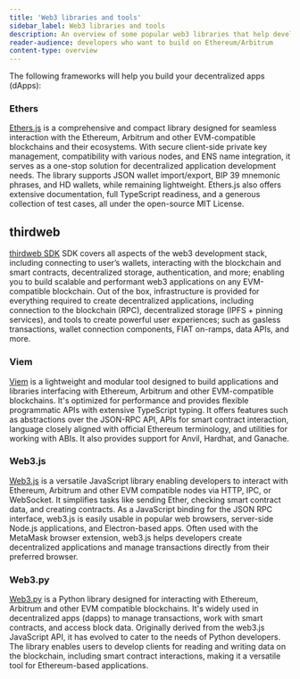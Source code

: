 ```yaml
---
title: 'Web3 libraries and tools'
sidebar_label: Web3 libraries and tools
description: An overview of some popular web3 libraries that help developers interact with the Ethereum and Arbitrum blockchains.
reader-audience: developers who want to build on Ethereum/Arbitrum
content-type: overview
---
```



<KnowMoreToolsBox />

The following frameworks will help you build your decentralized apps (dApps):

### Ethers

[Ethers.js](https://docs.ethers.org/) is a comprehensive and compact library designed for seamless interaction with the Ethereum, Arbitrum and other EVM-compatible blockchains and their ecosystems. With secure client-side private key management, compatibility with various nodes, and ENS name integration, it serves as a one-stop solution for decentralized application development needs. The library supports JSON wallet import/export, BIP 39 mnemonic phrases, and HD wallets, while remaining lightweight. Ethers.js also offers extensive documentation, full TypeScript readiness, and a generous collection of test cases, all under the open-source MIT License.

## thirdweb

[thirdweb SDK](https://portal.thirdweb.com/sdk) SDK covers all aspects of the web3 development stack, including connecting to user’s wallets, interacting with the blockchain and smart contracts, decentralized storage, authentication, and more; enabling you to build scalable and performant web3 applications on any EVM-compatible blockchain. Out of the box, infrastructure is provided for everything required to create decentralized applications, including connection to the blockchain (RPC), decentralized storage (IPFS + pinning services), and tools to create powerful user experiences; such as gasless transactions, wallet connection components, FIAT on-ramps, data APIs, and more.

### Viem

[Viem](https://viem.sh/) is a lightweight and modular tool designed to build applications and libraries interfacing with Ethereum, Arbitrum and other EVM-compatible blockchains. It's optimized for performance and provides flexible programmatic APIs with extensive TypeScript typing. It offers features such as abstractions over the JSON-RPC API, APIs for smart contract interaction, language closely aligned with official Ethereum terminology, and utilities for working with ABIs. It also provides support for Anvil, Hardhat, and Ganache.

### Web3.js

[Web3.js](https://github.com/web3/web3.js/) is a versatile JavaScript library enabling developers to interact with Ethereum, Arbitrum and other EVM compatible nodes via HTTP, IPC, or WebSocket. It simplifies tasks like sending Ether, checking smart contract data, and creating contracts. As a JavaScript binding for the JSON RPC interface, web3.js is easily usable in popular web browsers, server-side Node.js applications, and Electron-based apps. Often used with the MetaMask browser extension, web3.js helps developers create decentralized applications and manage transactions directly from their preferred browser.

### Web3.py

[Web3.py](https://github.com/ethereum/web3.py/) is a Python library designed for interacting with Ethereum, Arbitrum and other EVM compatible blockchains. It's widely used in decentralized apps (dapps) to manage transactions, work with smart contracts, and access block data. Originally derived from the web3.js JavaScript API, it has evolved to cater to the needs of Python developers. The library enables users to develop clients for reading and writing data on the blockchain, including smart contract interactions, making it a versatile tool for Ethereum-based applications.
